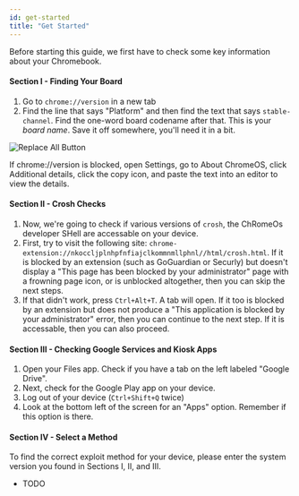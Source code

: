 ```yaml
---
id: get-started
title: "Get Started"
---
```


Before starting this guide, we first have to check some key information about your Chromebook.

#### Section I - Finding Your Board

1. Go to `chrome://version` in a new tab
1. Find the line that says "Platform" and then find the text that says `stable-channel`. Find the one-word board codename after that. This is your *board name*. Save it off somewhere, you'll need it in a bit.

![Replace All Button](\img\find-board-stable-channel.png)

If chrome://version is blocked, open Settings, go to About ChromeOS, click Additional details, click the copy icon, and paste the text into an editor to view the details.


#### Section II - Crosh Checks

1. Now, we're going to check if various versions of `crosh`, the ChRomeOs developer SHell are accessable on your device.
1. First, try to visit the following site: `chrome-extension://nkoccljplnhpfnfiajclkommnmllphnl//html/crosh.html`. If it is blocked by an extension (such as GoGuardian or Securly) but doesn't display a "This page has been blocked by your administrator" page with a frowning page icon, or is unblocked altogether, then you can skip the next steps.
1. If that didn't work, press `Ctrl+Alt+T`. A tab will open. If it too is blocked by an extension but does not produce a "This application is blocked by your administrator" error, then you can continue to the next step. If it is accessable, then you can also proceed.

#### Section III - Checking Google Services and Kiosk Apps

1. Open your Files app. Check if you have a tab on the left labeled "Google Drive".
1. Next, check for the Google Play app on your device.
1. Log out of your device (`Ctrl+Shift+Q` twice)
1. Look at the bottom left of the screen for an "Apps" option. Remember if this option is there.

#### Section IV - Select a Method

To find the correct exploit method for your device, please enter the system version you found in Sections I, II, and III.

- TODO